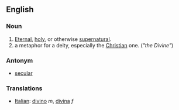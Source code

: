 ==English==

===Noun===
#[[Eternal]], [[holy]], or otherwise [[supernatural]].
#a metaphor for a deity, especially the [[Christian]] one. (''"the Divine"'')

===Antonym===
*[[secular]]

=== Translations ===
*[[Italian]]: [[divino]] ''m'', [[divina]] ''f''
